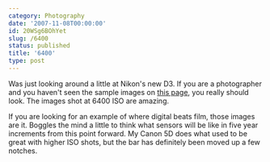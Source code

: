 ```yaml
---
category: Photography
date: '2007-11-08T00:00:00'
id: 20WSg6BOhYet
slug: /6400
status: published
title: '6400'
type: post
---
```


Was just looking around a little at Nikon's new D3. If you are a photographer and you haven't seen the sample images on [this page](http://press.nikonusa.com/2007/09/nikon_d3_sample_images.php), you really should look. The images shot at 6400 ISO are amazing. 

If you are looking for an example of where digital beats film, those images are it. Boggles the mind a little to think what sensors will be like in five year increments from this point forward. My Canon 5D does what used to be great with higher ISO shots, but the bar has definitely been moved up a few notches.